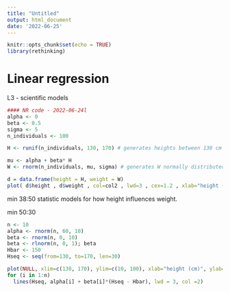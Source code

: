 ```yaml
---
title: "Untitled"
output: html_document
date: '2022-06-25'
---
```


```r
knitr::opts_chunk$set(echo = TRUE)
library(rethinking)
```
# Linear regression

L3 - scientific models

```r
#### NR code - 2022-06-24l
alpha <- 0
beta <- 0.5
sigma <- 5
n_individuals <- 100

H <- runif(n_individuals, 130, 170) # generates heights between 130 cm and 170 (uniform distribution)

mu <- alpha + beta* H
W <- rnorm(n_individuals, mu, sigma) # generates W normally distributed

d = data.frame(height = H, weight = W)
plot( d$height , d$weight , col=col2 , lwd=3 , cex=1.2 , xlab="height (cm)" , ylab="weight (kg)" )
```

min 38:50 statistic models for how height influences weight.

min 50:30
```r
n <- 10
alpha <- rnorm(n, 60, 10)
beta <- rnorm(n, 0, 10)
beta <- rlnorm(n, 0, 1); beta
Hbar <- 150
Hseq <- seq(from=130, to=170, len=30)

plot(NULL, xlim=c(130, 170), ylim=c(10, 100), xlab="height (cm)", ylab="weight (kg)")
for (i in 1:n)
  lines(Hseq, alpha[i] + beta[i]*(Hseq - Hbar), lwd = 3, col =2)
```


